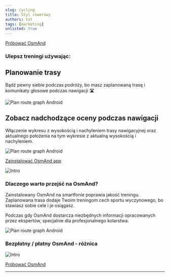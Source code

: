 ```yaml
---
slug: cycling
title: Styl rowerowy
authors: tat
tags: [marketing]
unlisted: true
---
```




<div class="promobutton">
    <a class="button--black" href='https://osmand.net/apps/'>Próbować OsmAnd</a>
</div>

<MyScript2 />

<div className="my-page-wrapper">
<Tanya />
</div>


### Ulepsz treningi używając:

## Planowanie trasy

Bądź pewny siebie podczas podróży, bo masz zaplanowaną trasę i komunikaty głosowe podczas nawigacji 🛣️ 

![Plan route graph Android](@site/static/img/settings/plan_route_graph_android.png)

## Zobacz nadchodzące oceny podczas nawigacji

Włączenie wykresu z wysokością i nachyleniem trasy nawigacyjnej oraz aktualnego położenia na tym wykresie z aktualną wysokością i nachyleniem.

![Plan route graph Android](@site/static/img/settings/plan_route_graph_android.png)

<div class="promobutton">
    <a class="button--black" href='https://osmand.net/apps/'>Zainstalować OsmAnd app</a>
</div>

![Intro](./polish2.jpg)

### Dlaczego warto przejść na OsmAnd?

Zainstalowany OsmAnd na smartfonie poprawia jakość treningu. Zaplanowana trasa dodaje Twoim treningom cech sportu wyczynowego, bo stawiasz sobie cele i je osiągasz. 

Podczas gdy OsmAnd dostarcza niezbędnych informacji opracowanych przez ekspertów, specjalnie dla profesjonalnego kolarstwa.

![Plan route graph Android](@site/static/img/settings/plan_route_graph_android.png)

### Bezpłatny / płatny OsmAnd - różnica

![Intro](./freepro2.png)

<div class="promobutton">
    <a class="button--black" href='https://osmand.net/apps/'>Próbować OsmAnd</a>
</div>


_________________________________________________

<LinksSocial/>
<LinksTelegram/>
<AppleStore/>
<AndroidStore/>
